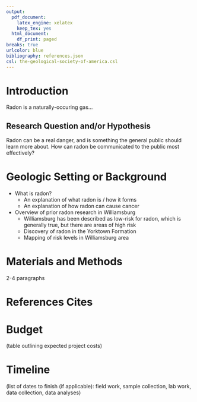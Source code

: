 ```yaml
---
output:
  pdf_document:
    latex_engine: xelatex
    keep_tex: yes
  html_document:
    df_print: paged
breaks: true
urlcolor: blue
bibliography: references.json
csl: the-geological-society-of-america.csl
---
```

\begin{flushleft}
Senior Research Outline, Figures, and References\\
Jacob Hall\\
Intro to Geologic Research\\
Professor Rowan Lockwood\\
\today
\end{flushleft}

# Introduction
Radon is a naturally-occuring gas...

## Research Question and/or Hypothesis
Radon can be a real danger, and is something the general public should learn more about. How can radon be communicated to the public most effectively?

# Geologic Setting or Background
* What is radon?
	+ An explanation of what radon is / how it forms
	+ An explanation of how radon can cause cancer
* Overview of prior radon research in Williamsburg
	+ Williamsburg has been described as low-risk for radon, which is generally true, but there are areas of high risk 
	+ Discovery of radon in the Yorktown Formation
	+ Mapping of risk levels in Williamsburg area

# Materials and Methods
2-4 paragraphs

# References Cites

<div id="refs"></div>

# Budget
(table outlining expected project costs)

# Timeline
(list of dates to finish (if applicable): field work, sample collection, lab work, data collection, data analyses)
